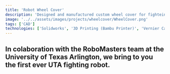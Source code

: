 ```yaml
---
title: 'Robot Wheel Cover'
description: 'Designed and manufactured custom wheel cover for fighteing robot'
image: '../../assets/images/projects/wheelcover/WheelCover.png'
tags: ['CAD']
technologies: ['Solidworks', '3D Printing (Bambu Printer)', 'Vernier Calipers']
---
```


## In colaboration with the RoboMasters team at the University of Texas Arlington, we bring to you the first ever UTA fighting robot.